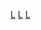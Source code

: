 {{Commons cat|Las Vegas Strip}}
{{Cat main|賭城大道}}

[[Category:內華達州經濟|L]]
[[Category:拉斯維加斯谷旅遊景點|L]]
[[Category:天堂市|L]]